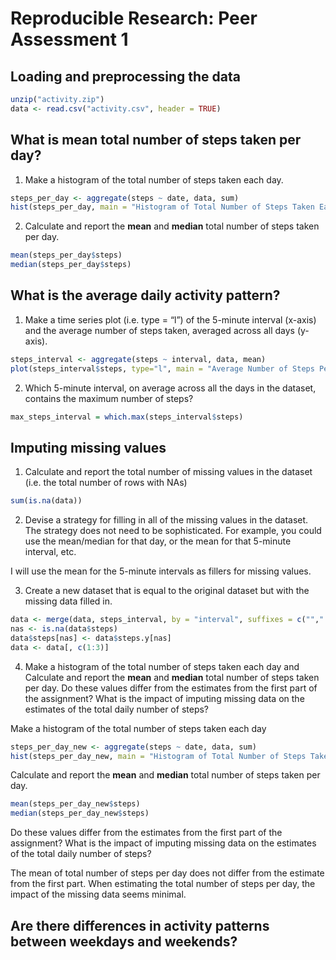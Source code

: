 Reproducible Research: Peer Assessment 1
========================================

## Loading and preprocessing the data

```r
unzip("activity.zip")
data <- read.csv("activity.csv", header = TRUE)
```

## What is mean total number of steps taken per day?

1. Make a histogram of the total number of steps taken each day.

```r
steps_per_day <- aggregate(steps ~ date, data, sum)
hist(steps_per_day, main = "Histogram of Total Number of Steps Taken Each Day", xlab = "Steps Taken Each Day")
```

2. Calculate and report the **mean** and **median** total number of steps taken per day.

```r
mean(steps_per_day$steps)
median(steps_per_day$steps)
```

## What is the average daily activity pattern?

1. Make a time series plot (i.e. type = "l") of the 5-minute interval (x-axis) and the average number of steps taken, averaged across all days (y-axis).

```r
steps_interval <- aggregate(steps ~ interval, data, mean)
plot(steps_interval$steps, type="l", main = "Average Number of Steps Per 5-min Interval", xlab = "Interval", ylab = "Number of Steps")
```

2. Which 5-minute interval, on average across all the days in the dataset, contains the maximum number of steps?

```r
max_steps_interval = which.max(steps_interval$steps)
```

## Imputing missing values

1. Calculate and report the total number of missing values in the dataset (i.e. the total number of rows with NAs)

```r
sum(is.na(data))
```

2. Devise a strategy for filling in all of the missing values in the dataset. The strategy does not need to be sophisticated. For example, you could use the mean/median for that day, or the mean for that 5-minute interval, etc.

I will use the mean for the 5-minute intervals as fillers for missing values.

3. Create a new dataset that is equal to the original dataset but with the missing data filled in.

```r
data <- merge(data, steps_interval, by = "interval", suffixes = c("",".y"))
nas <- is.na(data$steps)
data$steps[nas] <- data$steps.y[nas]
data <- data[, c(1:3)]
```

4. Make a histogram of the total number of steps taken each day and Calculate and report the **mean** and **median** total number of steps taken per day. Do these values differ from the estimates from the first part of the assignment? What is the impact of imputing missing data on the estimates of the total daily number of steps?

Make a histogram of the total number of steps taken each day
```r
steps_per_day_new <- aggregate(steps ~ date, data, sum)
hist(steps_per_day_new, main = "Histogram of Total Number of Steps Taken Each Day (New)", xlab = "Steps Taken Each Day (New)")
```

Calculate and report the **mean** and **median** total number of steps taken per day.

```r
mean(steps_per_day_new$steps)
median(steps_per_day_new$steps)
```

Do these values differ from the estimates from the first part of the assignment? What is the impact of imputing missing data on the estimates of the total daily number of steps?

The mean of total number of steps per day does not differ from the estimate from the first part.
When estimating the total number of steps per day, the impact of the missing data seems minimal.

## Are there differences in activity patterns between weekdays and weekends?
